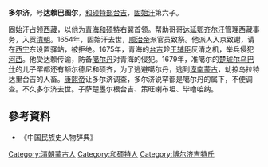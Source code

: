 '''多尔济'''，号'''达赖巴图尔'''，[[和硕特部|和硕特部]][[台吉|台吉]]，[[固始汗|固始汗]]第六子。

固始汗占领[[西藏|西藏]]，以他为[[青海|青海]][[和硕特|和硕特]]右翼首领。帮助哥哥[[达延鄂齐尔汗|达延鄂齐尔汗]]管理西藏事务，入贡[[清朝|清朝]]。1654年，固始汗去世，[[顺治帝|顺治帝]]派官员致祭。他派人入京致谢，请在[[西宁|西宁]]东设置驿站，被拒绝。1675年，青海的[[台吉|台吉]]趁[[王辅臣|王辅臣]]反清之机，举兵侵犯[[河西|河西]]。他受达赖传谕，防备[[噶尔丹|噶尔丹]]对青海的侵犯。1679年，准噶尔的[[楚琥尔乌巴什|楚琥尔乌巴什]]的儿子罕都还有额尔德尼和硕齐，为了逃避噶尔丹，逃到[[漠南蒙古|漠南蒙古]]，劫掠乌拉特达里台吉的人畜。[[康熙帝|康熙帝]]让多尔济调查，多尔济说罕都是噶尔丹的属下，不便调查。不久多尔济去世。子萨楚墨尔根台吉、策旺喇布坦、毕噜咱纳。
==參考資料==
* 《中国民族史人物辞典》
[[Category:清朝蒙古人|Category:清朝蒙古人]]
[[Category:和硕特人|Category:和硕特人]]
[[Category:博尔济吉特氏|Category:博尔济吉特氏]]